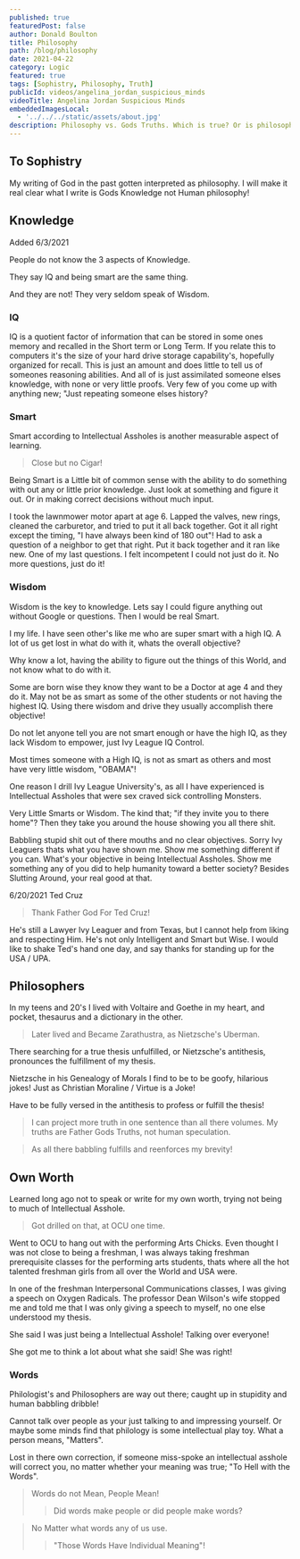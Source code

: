 ```yaml
---
published: true
featuredPost: false
author: Donald Boulton
title: Philosophy
path: /blog/philosophy
date: 2021-04-22
category: Logic
featured: true
tags: [Sophistry, Philosophy, Truth]
publicId: videos/angelina_jordan_suspicious_minds
videoTitle: Angelina Jordan Suspicious Minds
embeddedImagesLocal:
  - '../../../static/assets/about.jpg'
description: Philosophy vs. Gods Truths. Which is true? Or is philosophy based upon truths? To seek brevity in interactions and be concise.
---
```


## To Sophistry

My writing of God in the past gotten interpreted as philosophy. I will make it real clear what I write is Gods Knowledge not Human philosophy!

## Knowledge

Added 6/3/2021

<Section>

People do not know the 3 aspects of Knowledge.

They say IQ and being smart are the same thing.

And they are not! They very seldom speak of Wisdom.

</Section>

### IQ

<Section>

IQ is a quotient factor of information that can be stored in some ones memory and recalled in the Short term or Long Term. If you relate this to computers it's the size of your hard drive storage capability's, hopefully organized for recall. This is just an amount and does little to tell us of someones reasoning abilities. And all of is just assimilated someone elses knowledge, with none or very little proofs. Very few of you come up with anything new; "Just repeating someone elses history?

</Section>

### Smart

<Section>

Smart according to Intellectual Assholes is another measurable aspect of learning.

> Close but no Cigar!

Being Smart is a Little bit of common sense with the ability to do something with out any or little prior knowledge. Just look at something and figure it out. Or in making correct decisions without much input.

I took the lawnmower motor apart at age 6. Lapped the valves, new rings, cleaned the carburetor, and tried to put it all back together. Got it all right except the timing, "I have always been kind of 180 out"! Had to ask a question of a neighbor to get that right. Put it back together and it ran like new. One of my last questions. I felt incompetent I could not just do it. No more questions, just do it!

</Section>

### Wisdom

<Section>

Wisdom is the key to knowledge. Lets say I could figure anything out without Google or questions. Then I would be real Smart.

I my life. I have seen other's like me who are super smart with a high IQ. A lot of us get lost in what do with it, whats the overall objective?

Why know a lot, having the ability to figure out the things of this World, and not know what to do with it.

Some are born wise they know they want to be a Doctor at age 4 and they do it. May not be as smart as some of the other students or not having the highest IQ. Using there wisdom and drive they usually accomplish there objective!

Do not let anyone tell you are not smart enough or have the high IQ, as they lack Wisdom to empower, just Ivy League IQ Control.

Most times someone with a High IQ, is not as smart as others and most have very little wisdom, "OBAMA"!

</Section>

<Section>

One reason I drill Ivy League University's, as all I have experienced is Intellectual Assholes that were sex craved sick controlling Monsters.

Very Little Smarts or Wisdom. The kind that; "if they invite you to there home"? Then they take you around the house showing you all there shit.

Babbling stupid shit out of there mouths and no clear objectives. Sorry Ivy Leaguers thats what you have shown me. Show me something different if you can. What's your objective in being Intellectual Assholes. Show me something any of you did to help humanity toward a better society? Besides Slutting Around, your real good at that.

</Section>

<Section>

6/20/2021 Ted Cruz

> Thank Father God For Ted Cruz!

He's still a Lawyer Ivy Leaguer and from Texas, but I cannot help from liking and respecting Him. He's not only Intelligent and Smart but Wise. I would like to shake Ted's hand one day, and say thanks for standing up for the USA / UPA.

</Section>

## Philosophers

<Section>

In my teens and 20's I lived with Voltaire and Goethe in my heart, and pocket, thesaurus and a dictionary in the other.

> Later lived and Became Zarathustra, as Nietzsche's Uberman.

There searching for a true thesis unfulfilled, or Nietzsche's antithesis, pronounces the fulfillment of my thesis.

Nietzsche in his Genealogy of Morals I find to be to be goofy, hilarious jokes! Just as Christian Moraline / Virtue is a Joke!

</Section>

<Section>

Have to be fully versed in the antithesis to profess or fulfill the thesis!

> I can project more truth in one sentence than all there volumes. My truths are Father Gods Truths, not human speculation.

> As all there babbling fulfills and reenforces my brevity!

</Section>

## Own Worth

<Section>

Learned long ago not to speak or write for my own worth, trying not being to much of Intellectual Asshole.

> Got drilled on that, at OCU one time.

Went to OCU to hang out with the performing Arts Chicks. Even thought I was not close to being a freshman, I was always taking freshman prerequisite classes for the performing arts students, thats where all the hot talented freshman girls from all over the World and USA were.

In one of the freshman Interpersonal Communications classes, I was giving a speech on Oxygen Radicals. The professor Dean Wilson's wife stopped me and told me that I was only giving a speech to myself, no one else understood my thesis.

She said I was just being a Intellectual Asshole! Talking over everyone!

She got me to think a lot about what she said! She was right!

</Section>

### Words

<Section>

Philologist's and Philosophers are way out there; caught up in stupidity and human babbling dribble!

Cannot talk over people as your just talking to and impressing yourself. Or maybe some minds find that philology is some intellectual play toy. What a person means, "Matters".

Lost in there own correction, if someone miss-spoke an intellectual asshole will correct you, no matter whether your meaning was true; "To Hell with the Words".

> Words do not Mean, People Mean!
>
> > Did words make people or did people make words?

> No Matter what words any of us use.
>
> > "Those Words Have Individual Meaning"!

</Section>

<WavyHr className="mb-1 mt-1 text-wine-300" />
